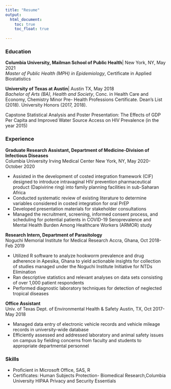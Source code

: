 ```yaml
---
title: "Resume"
output: 
  html_document:
    toc: true
    toc_float: true
    
---
```



### Education

**Columbia University, Mailman School of Public Health**| New York, NY, May 2021       
*Master of Public Health (MPH) in Epidemiology*, Certificate in Applied Biostatistics 


**University of Texas at Austin**| Austin TX, May 2018                                  
*Bachelor of Arts (BA), Health and Society*, Conc. in Health Care and Economy, Chemistry Minor 
Pre- Health Professions Certificate. Dean’s List (2018). University Honors (2017, 2018).

Capstone Statistical Analysis and Poster Presentation: The Effects of GDP Per Capita and Improved Water Source Access on HIV Prevalence (in the year 2015)

### Experience
**Graduate Research Assistant, Department of Medicine-Division of Infectious Diseases**                                                                           
Columbia University Irving Medical Center New York, NY, May 2020-October 2020   

* Assisted in the development of costed integration framework (CIF) designed to introduce intravaginal HIV prevention
pharmaceutical product (Dapivirine ring) into family planning facilities in sub-Saharan Africa
* Conducted systematic review of existing literature to determine variables considered in costed integration for oral PrEP
* Developed presentation materials for stakeholder consultations
* Managed the recruitment, screening, informed consent process, and scheduling for potential patients in COVID-19
Seroprevalence and Mental Health Burden Among Healthcare Workers (ARMOR) study


**Research Intern, Department of Parasitology**                                       
Noguchi Memorial Institute for Medical Research Accra, Ghana, Oct 2018-Feb 2019 

* Utilized R software to analyze hookworm prevalence and drug adherence in Apesika, Ghana to yield actionable
insights for collection of studies managed under the Noguchi Institute Initiative for NTDs Elimination
* Ran descriptive statistics and relevant analyses on data sets consisting of over 1,000 patient respondents
*  Performed diagnostic laboratory techniques for detection of neglected tropical diseases

**Office Assistant**                                                                  
Univ. of Texas Dept. of Environmental Health & Safety Austin, TX, Oct 2017-May 2018 

* Managed data entry of electronic vehicle records and vehicle mileage records in university-wide database
* Efficiently assessed and addressed laboratory and animal safety issues on campus by fielding concerns from faculty
and students to appropriate departmental personnel


### Skills

* Proficient in Microsoft Office, SAS, R
* Certificates: Human Subjects Protection- Biomedical Research,Columbia University HIPAA Privacy and Security Essentials
